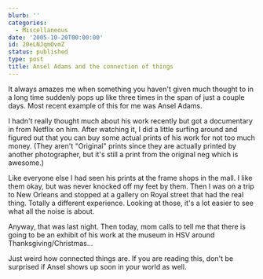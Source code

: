 ```yaml
---
blurb: ''
categories:
  - Miscellaneous
date: '2005-10-20T00:00:00'
id: 20eLNJqmOvmZ
status: published
type: post
title: Ansel Adams and the connection of things
---
```


It always amazes me when something you haven't given much thought to in a long time suddenly pops up like three times in the span of just a couple days. Most recent example of this for me was Ansel Adams. 

I hadn't really thought much about his work recently but got a documentary in from Netflix on him. After watching it, I did a little surfing around and figured out that you can buy some actual prints of his work for not too much money. (They aren't "Original" prints since they are actually printed by another photographer, but it's still a print from the original neg which is awesome.)  

Like everyone else I had seen his prints at the frame shops in the mall. I like them okay, but was never knocked off my feet by them. Then I was on a trip to New Orleans and stopped at a gallery on Royal street that had the real thing. Totally a different experience. Looking at those, it's a lot easier to see what all the noise is about.  

Anyway, that was last night. Then today, mom calls to tell me that there is going to be an exhibit of his work at the museum in HSV around Thanksgiving/Christmas...  

Just weird how connected things are. If you are reading this, don't be surprised if Ansel shows up soon in your world as well.

